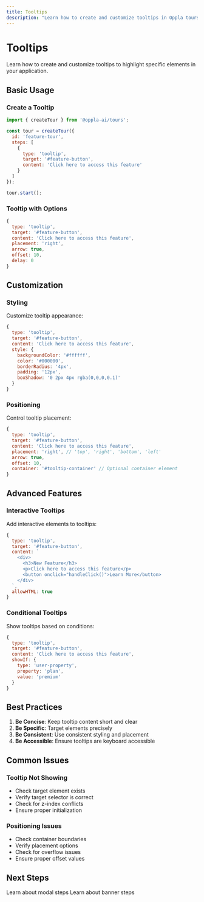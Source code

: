 ```yaml
---
title: Tooltips
description: "Learn how to create and customize tooltips in Oppla tours"
---
```


# Tooltips

Learn how to create and customize tooltips to highlight specific elements in your application.

## Basic Usage

### Create a Tooltip

```javascript
import { createTour } from '@oppla-ai/tours';

const tour = createTour({
  id: 'feature-tour',
  steps: [
    {
      type: 'tooltip',
      target: '#feature-button',
      content: 'Click here to access this feature'
    }
  ]
});

tour.start();
```

### Tooltip with Options

```javascript
{
  type: 'tooltip',
  target: '#feature-button',
  content: 'Click here to access this feature',
  placement: 'right',
  arrow: true,
  offset: 10,
  delay: 0
}
```

## Customization

### Styling

Customize tooltip appearance:

```javascript
{
  type: 'tooltip',
  target: '#feature-button',
  content: 'Click here to access this feature',
  style: {
    backgroundColor: '#ffffff',
    color: '#000000',
    borderRadius: '4px',
    padding: '12px',
    boxShadow: '0 2px 4px rgba(0,0,0,0.1)'
  }
}
```

### Positioning

Control tooltip placement:

```javascript
{
  type: 'tooltip',
  target: '#feature-button',
  content: 'Click here to access this feature',
  placement: 'right', // 'top', 'right', 'bottom', 'left'
  arrow: true,
  offset: 10,
  container: '#tooltip-container' // Optional container element
}
```

## Advanced Features

### Interactive Tooltips

Add interactive elements to tooltips:

```javascript
{
  type: 'tooltip',
  target: '#feature-button',
  content: `
    <div>
      <h3>New Feature</h3>
      <p>Click here to access this feature</p>
      <button onclick="handleClick()">Learn More</button>
    </div>
  `,
  allowHTML: true
}
```

### Conditional Tooltips

Show tooltips based on conditions:

```javascript
{
  type: 'tooltip',
  target: '#feature-button',
  content: 'Click here to access this feature',
  showIf: {
    type: 'user-property',
    property: 'plan',
    value: 'premium'
  }
}
```

## Best Practices

1. **Be Concise**: Keep tooltip content short and clear
2. **Be Specific**: Target elements precisely
3. **Be Consistent**: Use consistent styling and placement
4. **Be Accessible**: Ensure tooltips are keyboard accessible

## Common Issues

### Tooltip Not Showing

- Check target element exists
- Verify target selector is correct
- Check for z-index conflicts
- Ensure proper initialization

### Positioning Issues

- Check container boundaries
- Verify placement options
- Check for overflow issues
- Ensure proper offset values

## Next Steps

<CardGroup cols={2}>
  <Card
    title="Modals"
    icon="window-maximize"
    href="/journey/modal"
  >
    Learn about modal steps
  </Card>
  <Card
    title="Banners"
    icon="flag"
    href="/journey/banner"
  >
    Learn about banner steps
  </Card>
</CardGroup> 
